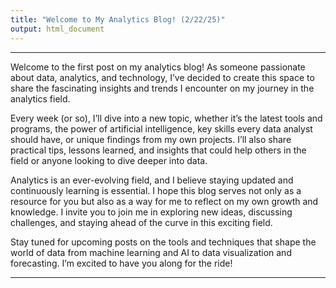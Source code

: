 ```yaml
---
title: "Welcome to My Analytics Blog! (2/22/25)"
output: html_document
---
```


__________

Welcome to the first post on my analytics blog! As someone passionate about data, analytics, and technology, I’ve decided to create this space to share the fascinating insights and trends I encounter on my journey in the analytics field.

Every week (or so), I’ll dive into a new topic, whether it’s the latest tools and programs, the power of artificial intelligence, key skills every data analyst should have, or unique findings from my own projects. I’ll also share practical tips, lessons learned, and insights that could help others in the field or anyone looking to dive deeper into data.

Analytics is an ever-evolving field, and I believe staying updated and continuously learning is essential. I hope this blog serves not only as a resource for you but also as a way for me to reflect on my own growth and knowledge. I invite you to join me in exploring new ideas, discussing challenges, and staying ahead of the curve in this exciting field.

Stay tuned for upcoming posts on the tools and techniques that shape the world of data from machine learning and AI to data visualization and forecasting. I’m excited to have you along for the ride!

__________